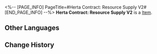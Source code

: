 <%-- [PAGE_INFO]
PageTitle=#Herta Contract: Resource Supply V2#
[END_PAGE_INFO] --%>
{{Item Infobox
|id          = 310010
|image       = Item Herta Contract- Resource Supply V2.png
|type        = 
|invCategory = Valuables
|rarity      = 4
|effect      = A mutual aid contract between Herta and the Express. She will help the Express in whatever way she can, in exchange for treasures found during trailblazing.
|description = 
}}
'''Herta Contract: Resource Supply V2''' is a [[Item]].

==Other Languages==
{{Other Languages
|en   = Herta Contract: Resource Supply V2
|zhs  = 黑塔 • 材料支持协议V2
|zht  = 黑塔•素材支援協議V2
|ja   = ヘルタ・素材支持協定V2
|ko   = 헤르타 • 재료 지원 협의 V2
|es   = Herta - Contrato de apoyo material V2
|fr   = Contrat d'approvisionnement en ressources de Herta V2
|ru   = «Герта»: Контракт на снабжение материалами 2
|th   = Herta - พันธสัญญาสนับสนุนเสบียงวัสดุ V2
|vi   = Herta - Thoả Thuận Hỗ Trợ Nguyên Liệu V2
|de   = Hertas Vertrag &ndash; Ressourcenversorgung V2
|id   = Herta Contract: Resource Supply V2
|pt   = Contrato de Herta: Reabastecimento de Recursos V2
}}

==Change History==
{{Change History|2.0}}